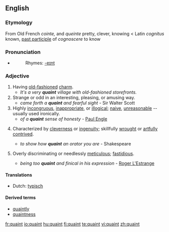 ==English==

===Etymology===
From Old French ''cointe,'' and ''queinte'' pretty, clever, knowing < Latin ''cognitus'' known, [[past participle]] of ''cognoscere'' to know

===Pronunciation===
* {{IPA|/kweɪnt/}}
*:Rhymes: [[Rhymes:English:-eɪnt|-eɪnt]]

===Adjective===
{{en-adj-er}}

# Having [[old-fashioned]] [[charm]].
#* ''It's a very '''quaint''' village with old-fashioned storefronts.''
# Strange or odd in an interesting, pleasing, or amusing way.
#* ''came forth a '''quaint''' and fearful sight'' - Sir Walter Scott
# Highly [[incongruous]], [[inappropriate]], or [[illogical]]; [[naive]], [[unreasonable]] -- usually used ironically.
#* ''of a '''quaint''' sense of honesty'' - [[wikipedia:Paul Engle|Paul Engle]]
# {{obsolete}} Characterized by [[cleverness]] or [[ingenuity]]; skillfully [[wrought]] or [[artfully]] [[contrived]].
#* ''to show how '''quaint''' an orator you are'' - Shakespeare
# {{obsolete}} Overly discriminating or needlessly [[meticulous]]; [[fastidious]].
#* ''being too '''quaint''' and finical in his expression'' - [[wikipedia:Roger L'Estrange|Roger L'Estrange]]

====Translations====
{{trans-top|old-fashioned charm}}
{{trans-mid}}
{{trans-bottom}}

{{trans-top|interestingly strange}}
*Dutch: [[typisch]]
{{trans-mid}}
{{trans-bottom}}

{{trans-top|incongruous, inappropriate or illogical}}
{{trans-mid}}
{{trans-bottom}}

{{trans-top|cleverness or ingenuity}}
{{trans-mid}}
{{trans-bottom}}

{{trans-top|fastidious}}
{{trans-mid}}
{{trans-bottom}}


====Derived terms====
* [[quaintly]]
* [[quaintness]]

[[fr:quaint]]
[[io:quaint]]
[[hu:quaint]]
[[fi:quaint]]
[[te:quaint]]
[[vi:quaint]]
[[zh:quaint]]